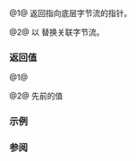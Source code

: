 {{cpp/locale/wbuffer_convert/title|rdbuf}}
{{cpp/locale/wbuffer_convert/navbar}}
{{dcl begin}}
{{dcl|num=1|
std::streambuf* rdbuf() const;
}}
{{dcl|num=2|
std::streambuf* rdbuf( std::streambuf* bytebuf );
}}
{{dcl end}}

@1@ 返回指向底层字节流的指针。

@2@ 以 {{c|bytebuf}} 替换关联字节流。

===返回值===
@1@ {{box|{{rlpsi|/#bufptr}}}}

@2@ {{rlpsi|/#bufptr}} 先前的值

===示例===
{{example
|code=
#include &lt;codecvt&gt;
#include &lt;iostream&gt;
#include &lt;locale&gt;
#include &lt;sstream&gt;

int main()
{
    // 转换 UTF-8 到 UCS4
    std::stringbuf utf8buf("z\u00df\u6c34\U0001d10b");  // 或 u8"zß水𝄋"
                       // 或 "\x7a\xc3\x9f\xe6\xb0\xb4\xf0\x9d\x84\x8b";
    std::wbuffer_convert&lt;std::codecvt_utf8&lt;wchar_t&gt;&gt; conv(&amp;utf8buf);
    std::wistream ucsbuf(&amp;conv);
    std::cout &lt;&lt; "通过 wbuffer_convert 从 UTF-8 stringbuf 读取：";
              &lt;&lt; std::hex &lt;&lt; std::showbase;
    for (wchar_t c; ucsbuf.get(c);)
        std::cout &lt;&lt; static_cast&lt;std::wint_t&gt;(c) &lt;&lt; ' ';
    
    // 复用同一 wbuffer_convert，以处理 UCS4 到 UTF-8 的输出
    conv.rdbuf(std::cout.rdbuf());
    std::wostream out(&amp;conv);
    std::cout &lt;&lt; "\n通过 wbuffer_convert 向 std::cout 发送 UCS4 数据：";
    out &lt;&lt; L"z\u00df\u6c34\U0001d10b\n";
}
|output=
通过 wbuffer_convert 从 UTF-8 stringbuf 读取：0x7a 0xdf 0x6c34 0x1d10b 
通过 wbuffer_convert 向 std::cout 发送 UCS4 数据：zß水𝄋
}}

===参阅===
{{dsc begin}}
{{dsc inc|cpp/locale/wbuffer_convert/dsc wbuffer_convert}}
{{dsc end}}

{{langlinks|de|en|es|fr|it|ja|pt|ru}}